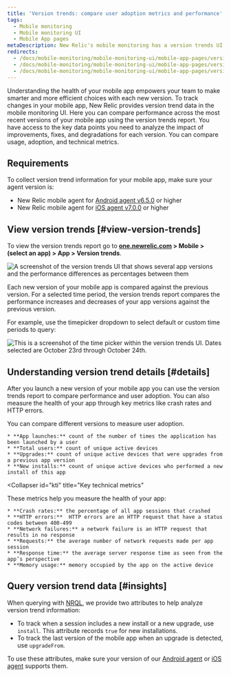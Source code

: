 ```yaml
---
title: 'Version trends: compare user adoption metrics and performance'
tags:
  - Mobile monitoring
  - Mobile monitoring UI
  - Mobile App pages
metaDescription: New Relic's mobile monitoring has a version trends UI that compares user adoption and performance metrics across the most recent versions of your mobile app.
redirects:
  - /docs/mobile-monitoring/mobile-monitoring-ui/mobile-app-pages/version-trends-report-page
  - /docs/mobile-monitoring/mobile-monitoring-ui/mobile-app-pages/version-trends-compare-performance-crash-metrics
  - /docs/mobile-monitoring/mobile-monitoring-ui/mobile-app-pages/version-trends-compare-usage-metrics-performance
---
```




Understanding the health of your mobile app empowers your team to make smarter and more efficient choices with each new version. To track changes in your mobile app, New Relic provides version trend data in the mobile monitoring UI. Here you can compare performance across the most recent versions of your mobile app using the version trends report. You have access to the key data points you need to analyze the impact of improvements, fixes, and degradations for each version. You can compare usage, adoption, and technical metrics.

## Requirements

To collect version trend information for your mobile app, make sure your agent version is:

* New Relic mobile agent for [Android agent v6.5.0](/docs/release-notes/mobile-release-notes/android-release-notes/) or higher
* New Relic mobile agent for [iOS agent v7.0.0](/docs/release-notes/mobile-release-notes/ios-release-notes/) or higher

## View version trends [#view-version-trends]

To view the version trends report go to **[one.newrelic.com](https://one.newrelic.com/all-capabilities) > Mobile > (select an app) > App > Version trends**.

   <img
     title="Mobile version trends UI"
     alt="A screenshot of the version trends UI that shows several app versions and the performance differences as percentages between them"
     src={mobileVersionTrendsSummary}
   />
   
Each new version of your mobile app is compared against the previous version. For a selected time period, the version trends report compares the performance increases and decreases of your app versions against the previous version.

For example, use the timepicker dropdown to select default or custom time periods to query:

   <img
     title="Mobile version trends time picker"
     alt="This is a screenshot of the time picker within the version trends UI. Dates selected are October 23rd through October 24th."
     src={mobileCustomTimeFrame}
   />

## Understanding version trend details [#details]

After you launch a new version of your mobile app you can use the version trends report to compare performance and user adoption. You can also measure the health of your app through key metrics like crash rates and HTTP errors.

<CollapserGroup>
  <Collapser
    id="adoption"
    title="Critical user adoption metrics"
  >
    You can compare different versions to measure user adoption.

    * **App launches:** count of the number of times the application has been launched by a user
    * **Total users:** count of unique active devices
    * **Upgrades:** count of unique active devices that were upgrades from a previous app version
    * **New installs:** count of unique active devices who performed a new install of this app
  </Collapser>

  <Collapser
    id="kti"
    title="Key technical metrics"
  >
  These metrics help you measure the health of your app:

    * **Crash rates:** the percentage of all app sessions that crashed
    * **HTTP errors:**  HTTP errors are an HTTP request that have a status codes between 400-499
    * **Network failures:** a network failure is an HTTP request that results in no response
    * **Requests:** the average number of network requests made per app session
    * **Response time:** the average server response time as seen from the app’s perspective
    * **Memory usage:** memory occupied by the app on the active device
  </Collapser>
</CollapserGroup>

## Query version trend data [#insights]

When querying with [NRQL](/docs/query-data/nrql-new-relic-query-language/getting-started/introduction-nrql), we provide two attributes to help analyze version trend information:

* To track when a session includes a new install or a new upgrade, use `install`. This attribute records `true` for new installations.
* To track the last version of the mobile app when an upgrade is detected, use `upgradeFrom`.

To use these attributes, make sure your version of our [Android agent](/docs/release-notes/mobile-release-notes/android-release-notes/) or [iOS agent](/docs/release-notes/mobile-release-notes/ios-release-notes/) supports them.